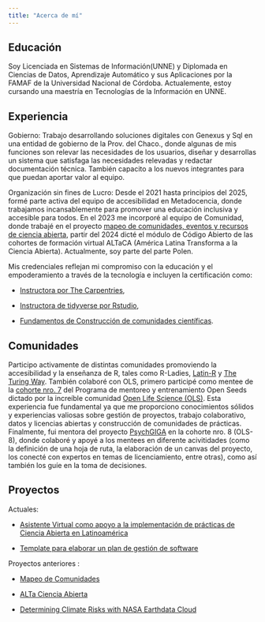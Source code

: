 ```yaml
---
title: "Acerca de mí"
---
```


## Educación

Soy Licenciada en Sistemas de Información(UNNE) y Diplomada en Ciencias de Datos, Aprendizaje Automático y sus Aplicaciones por la FAMAF de la Universidad Nacional de Córdoba. Actualemente, estoy cursando una maestría en Tecnologías de la Información en UNNE.

## Experiencia

Gobierno: Trabajo desarrollando soluciones digitales con Genexus y Sql en una entidad de gobierno de la Prov. del Chaco., donde algunas de mis funciones son relevar las necesidades de los usuarios, diseñar y desarrollas un sistema que satisfaga las necesidades relevadas y redactar documentación técnica. También capacito a los nuevos integrantes para que puedan aportar valor al equipo.

Organización sin fines de Lucro: Desde el 2021 hasta principios del 2025, formé parte activa del equipo de accesibilidad en Metadocencia, donde trabajamos incansablemente para promover una educación inclusiva y accesible para todos. En el 2023 me incorporé al equipo de Comunidad, donde trabajé en el proyecto [mapeo de comunidades, eventos y recursos de ciencia abierta](https://ciencia-abierta-en-latinoamerica.netlify.app/), partir del 2024 dicté el módulo de Código Abierto de las cohortes de formación virtual ALTaCA (América Latina Transforma a la Ciencia Abierta). Actualmente, soy parte del parte Polen.

Mis credenciales reflejan mi compromiso con la educación y el empoderamiento a través de la tecnología e incluyen la certificación como:

-   [Instructora por The Carpentries](https://carpentries.org/instructors/),

-   [Instructora de tidyverse por Rstudio](https://education.rstudio.com/trainers/),

-   [Fundamentos de Construcción de comunidades científicas](https://badgr.com/public/assertions/ogcwi_Y8RZWedkV70_oiPQ?identity__email=patricialoto@metadocencia.org).

## Comunidades

Participo activamente de distintas comunidades promoviendo la accesibilidad y la enseñanza de R, tales como R-Ladies, [Latin-R](https://latin-r.com/sobre/equipo/) y [The Turing Way](https://the-turing-way.netlify.app/index.html). También colaboré con OLS, primero participé como mentee de la [cohorte nro. 7](https://openlifesci.org/openseeds/ols-7/projects-participants.html) del Programa de mentoreo y entrenamiento Open Seeds dictado por la increíble comunidad [Open Life Science (OLS)](https://openlifesci.org/). Esta experiencia fue fundamental ya que me proporciono conocimientos sólidos y experiencias valiosas sobre gestión de proyectos, trabajo colaborativo, datos y licencias abiertas y construcción de comunidades de prácticas. Finalmente, fui mentora del proyecto [PsychGIGA](https://github.com/vskentrou/PsychGIGA/issues/3) en la cohorte nro. 8 (OLS-8), donde colaboré y apoyé a los mentees en diferente acivitidades (como la definición de una hoja de ruta, la elaboración de un canvas del proyecto, los conecté con expertos en temas de licenciamiento, entre otras), como así también los guíe en la toma de decisiones.

## Proyectos

Actuales:

-   [Asistente Virtual como apoyo a la implementación de prácticas de Ciencia Abierta en Latinoamérica](https://github.com/PatriLoto/asistente_virtual_CA)

-   [Template para elaborar un plan de gestión de software](https://github.com/PatriLoto/PGSoftware)

Proyectos anteriores :

-   [Mapeo de Comunidades](https://www.metadocencia.org/proyecto/mapeo-comunidades/)

-   [ALTa Ciencia Abierta](https://www.metadocencia.org/alta-ca/2-2024/)

-   [Determining Climate Risks with NASA Earthdata Cloud](https://github.com/ScienceCore/climaterisk)
